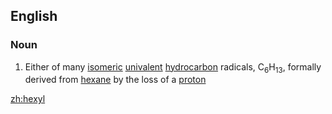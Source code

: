 ==English==

===Noun===
{{en-noun}}

#{{organic chemistry}} Either of many [[isomeric]] [[univalent]] [[hydrocarbon]] radicals, C<sub>6</sub>H<sub>13</sub>, formally derived from [[hexane]] by the loss of a [[proton]]

[[zh:hexyl]]